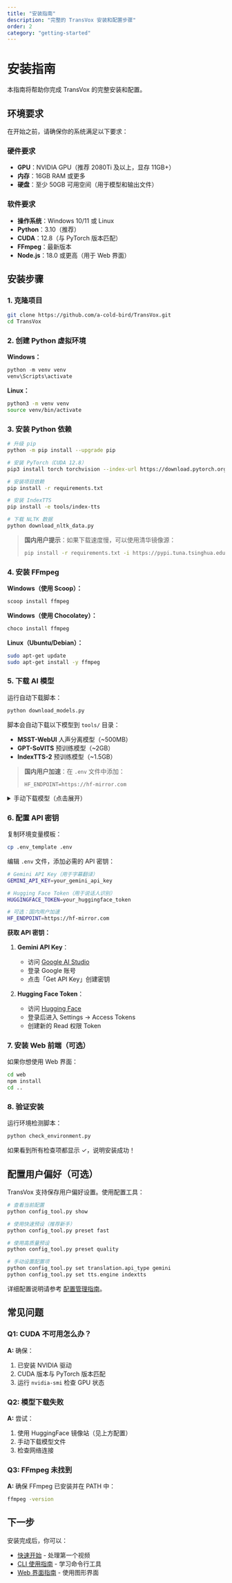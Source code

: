 ```yaml
---
title: "安装指南"
description: "完整的 TransVox 安装和配置步骤"
order: 2
category: "getting-started"
---
```


# 安装指南

本指南将帮助你完成 TransVox 的完整安装和配置。

## 环境要求

在开始之前，请确保你的系统满足以下要求：

### 硬件要求
- **GPU**：NVIDIA GPU（推荐 2080Ti 及以上，显存 11GB+）
- **内存**：16GB RAM 或更多
- **硬盘**：至少 50GB 可用空间（用于模型和输出文件）

### 软件要求
- **操作系统**：Windows 10/11 或 Linux
- **Python**：3.10（推荐）
- **CUDA**：12.8（与 PyTorch 版本匹配）
- **FFmpeg**：最新版本
- **Node.js**：18.0 或更高（用于 Web 界面）

## 安装步骤

### 1. 克隆项目

```bash
git clone https://github.com/a-cold-bird/TransVox.git
cd TransVox
```

### 2. 创建 Python 虚拟环境

**Windows：**

```powershell
python -m venv venv
venv\Scripts\activate
```

**Linux：**

```bash
python3 -m venv venv
source venv/bin/activate
```

### 3. 安装 Python 依赖

```bash
# 升级 pip
python -m pip install --upgrade pip

# 安装 PyTorch（CUDA 12.8）
pip3 install torch torchvision --index-url https://download.pytorch.org/whl/cu128

# 安装项目依赖
pip install -r requirements.txt

# 安装 IndexTTS
pip install -e tools/index-tts

# 下载 NLTK 数据
python download_nltk_data.py
```

> **国内用户提示**：如果下载速度慢，可以使用清华镜像源：
> ```bash
> pip install -r requirements.txt -i https://pypi.tuna.tsinghua.edu.cn/simple
> ```

### 4. 安装 FFmpeg

**Windows（使用 Scoop）：**

```powershell
scoop install ffmpeg
```

**Windows（使用 Chocolatey）：**

```powershell
choco install ffmpeg
```

**Linux（Ubuntu/Debian）：**

```bash
sudo apt-get update
sudo apt-get install -y ffmpeg
```

### 5. 下载 AI 模型

运行自动下载脚本：

```bash
python download_models.py
```

脚本会自动下载以下模型到 `tools/` 目录：

- **MSST-WebUI** 人声分离模型（~500MB）
- **GPT-SoVITS** 预训练模型（~2GB）
- **IndexTTS-2** 预训练模型（~1.5GB）

> **国内用户加速**：在 `.env` 文件中添加：
> ```
> HF_ENDPOINT=https://hf-mirror.com
> ```

<details>
<summary>手动下载模型（点击展开）</summary>

如果自动下载失败，可以手动下载：

**MSST-WebUI 模型：**
```bash
# 下载到 tools/MSST-WebUI/pretrain/vocal_models/
# 模型文件列表：
# - model_mel_band_roformer_karaoke_aufr33_viperx_sdr_10.1956.ckpt
# - big_beta5e.ckpt
```

**GPT-SoVITS 模型：**
```bash
huggingface-cli download lj1995/GPT-SoVITS --local-dir tools/GPT-SoVITS/GPT_SoVITS
```

**IndexTTS 模型：**
```bash
huggingface-cli download IndexTeam/IndexTTS-2 --local-dir tools/index-tts/checkpoints
```

</details>

### 6. 配置 API 密钥

复制环境变量模板：

```bash
cp .env_template .env
```

编辑 `.env` 文件，添加必需的 API 密钥：

```bash
# Gemini API Key（用于字幕翻译）
GEMINI_API_KEY=your_gemini_api_key

# Hugging Face Token（用于说话人识别）
HUGGINGFACE_TOKEN=your_huggingface_token

# 可选：国内用户加速
HF_ENDPOINT=https://hf-mirror.com
```

**获取 API 密钥：**

1. **Gemini API Key**：
   - 访问 [Google AI Studio](https://aistudio.google.com/)
   - 登录 Google 账号
   - 点击「Get API Key」创建密钥

2. **Hugging Face Token**：
   - 访问 [Hugging Face](https://huggingface.co/)
   - 登录后进入 Settings → Access Tokens
   - 创建新的 Read 权限 Token

### 7. 安装 Web 前端（可选）

如果你想使用 Web 界面：

```bash
cd web
npm install
cd ..
```

### 8. 验证安装

运行环境检测脚本：

```bash
python check_environment.py
```

如果看到所有检查项都显示 ✓，说明安装成功！

## 配置用户偏好（可选）

TransVox 支持保存用户偏好设置。使用配置工具：

```bash
# 查看当前配置
python config_tool.py show

# 使用快速预设（推荐新手）
python config_tool.py preset fast

# 使用高质量预设
python config_tool.py preset quality

# 手动设置配置项
python config_tool.py set translation.api_type gemini
python config_tool.py set tts.engine indextts
```

详细配置说明请参考 [配置管理指南](/docs/configuration/config-file)。

## 常见问题

### Q1: CUDA 不可用怎么办？

**A:** 确保：
1. 已安装 NVIDIA 驱动
2. CUDA 版本与 PyTorch 版本匹配
3. 运行 `nvidia-smi` 检查 GPU 状态

### Q2: 模型下载失败

**A:** 尝试：
1. 使用 HuggingFace 镜像站（见上方配置）
2. 手动下载模型文件
3. 检查网络连接

### Q3: FFmpeg 未找到

**A:** 确保 FFmpeg 已安装并在 PATH 中：
```bash
ffmpeg -version
```

## 下一步

安装完成后，你可以：

- [快速开始](/docs/getting-started/quick-start) - 处理第一个视频
- [CLI 使用指南](/docs/guide/cli-usage) - 学习命令行工具
- [Web 界面指南](/docs/guide/web-interface) - 使用图形界面
